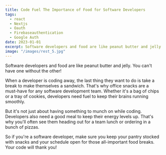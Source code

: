 ```yaml
---
title: Code Fuel The Importance of Food for Software Developers
tags:
  - react
  - Nextjs
  - Oauth
  - Firebaseauthentication
  - Google Auth
date: 2023-01-01
excerpt: Software developers and food are like peanut butter and jelly. You can't have one without the other!
image: "/images/rest_5.jpg"
---
```


Software developers and food are like peanut butter and jelly. You can't have one without the other!

<YouTube id="c6hryuTnfUA" />

When a developer is coding away, the last thing they want to do is take a break to make themselves a sandwich. That's why office snacks are a must-have for any software development team. Whether it's a bag of chips or a tray of cookies, developers need fuel to keep their brains running smoothly.

But it's not just about having something to munch on while coding. Developers also need a good meal to keep their energy levels up. That's why you'll often see them heading out for a team lunch or ordering in a bunch of pizzas.

So if you're a software developer, make sure you keep your pantry stocked with snacks and your schedule open for those all-important food breaks. Your code will thank you!
